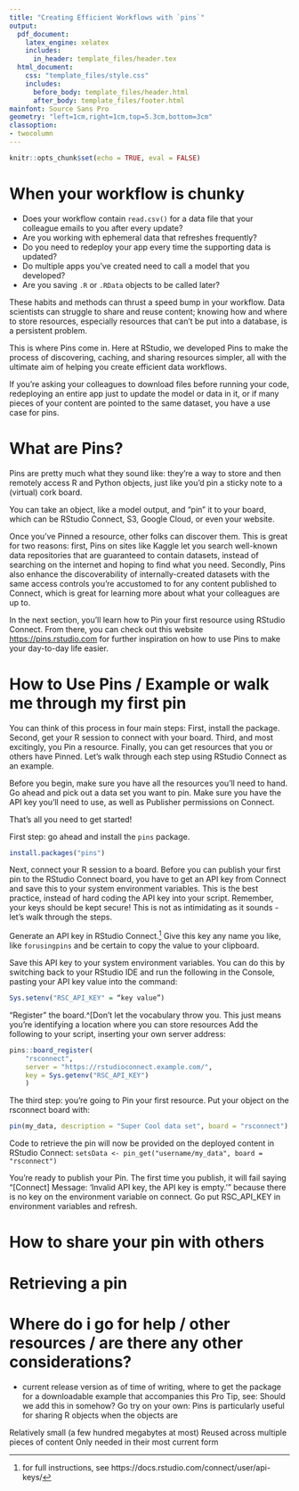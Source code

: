 ```yaml
---
title: "Creating Efficient Workflows with `pins`"
output:
  pdf_document: 
    latex_engine: xelatex
    includes:
      in_header: template_files/header.tex
  html_document: 
    css: "template_files/style.css"
    includes:
      before_body: template_files/header.html
      after_body: template_files/footer.html
mainfont: Source Sans Pro
geometry: "left=1cm,right=1cm,top=5.3cm,bottom=3cm"
classoption:
- twocolumn
---
```


```r
knitr::opts_chunk$set(echo = TRUE, eval = FALSE)
```


# When your workflow is chunky
<!-- # Why You Should Use Pins -->
* Does your workflow contain `read.csv()` for a data file that your colleague emails to you after every update?  
* Are you working with ephemeral data that refreshes frequently?  
* Do you need to redeploy your app every time the supporting data is updated?  
* Do multiple apps you've created need to call a model that you developed?  
* Are you saving `.R` or `.RData` objects to be called later?  

These habits and methods can thrust a speed bump in your workflow. Data scientists can struggle to share and reuse content; knowing how and where to store resources, especially resources that can't be put into a database, is a persistent problem.  
<!-- As a data scientist, does your analysis or pipeline to production hit a speed bump because you're emailing csv files and  it’s likely that a recurring challenge is to easily share content with others in your organization. One of the most persistent problems is knowing how and where to store resources, especially resources that can’t be easily put in a database for others to access without needing to email files back and forth - for example model outputs, csv files, and r objects. -->

This is where Pins come in. Here at RStudio, we developed Pins to make the process of discovering, caching, and sharing resources simpler, all with the ultimate aim of helping you create efficient data workflows.

If you’re asking your colleagues to download files before running your code, redeploying an entire app just to update the model or data in it, or if many pieces of your content are pointed to the same dataset, you have a use case for pins.

# What are Pins?
Pins are pretty much what they sound like: they’re a way to store and then remotely access R and Python objects, just like you’d pin a sticky note to a (virtual) cork board.

You can take an object, like a model output, and “pin” it to your board, which can be RStudio Connect, S3, Google Cloud, or even your website.

Once you’ve Pinned a resource, other folks can discover them. This is great for two reasons: first, Pins on sites like Kaggle let you search well-known data repositories that are guaranteed to contain datasets, instead of searching on the internet and hoping to find what you need. Secondly, Pins also enhance the discoverability of internally-created datasets with the same access controls you're accustomed to for any content published to Connect, which is great for learning more about what your colleagues are up to.

In the next section, you’ll learn how to Pin your first resource using RStudio Connect. From there, you can check out this website <https://pins.rstudio.com> for further inspiration on how to use Pins to make your day-to-day life easier.

<!-- The use cases are too many to count, so in the next section, you’ll learn how to pin your first resource using RStudio Connect. From there, you can check out this website for further inspiration on how to use Pins to make your day-to-day life easier. -->

# How to Use Pins / Example or walk me through my first pin
<!-- I like walk me through my first pin -->
You can think of this process in four main steps: First, install the package. Second, get your R session to connect with your board. Third, and most excitingly, you Pin a resource. Finally, you can get resources that you or others have Pinned. Let’s walk through each step using RStudio Connect as an example.

Before you begin, make sure you have all the resources you'll need to hand. Go ahead and pick out a data set you want to pin. Make sure you have the API key you'll need to use, as well as Publisher permissions on Connect. 

That's all you need to get started!

First step: go ahead and install the `pins` package.
``` r
install.packages("pins")
```

Next, connect your R session to a board. Before you can publish your first pin to the RStudio Connect board, you have to get an API key from Connect and save this to your system environment variables. This is the best practice, instead of hard coding the API key into your script. Remember, your keys should be kept secure! This is not as intimidating as it sounds - let's walk through the steps.

Generate an API key in RStudio Connect.^[for full instructions, see https://docs.rstudio.com/connect/user/api-keys/] Give this key any name you like, like `forusingpins` and be certain to copy the value to your clipboard.

Save this API key to your system environment variables. You can do this by switching back to your RStudio IDE and run the following in the Console, pasting your API key value into the command: 
<!-- Now in R, you have to save this API key to your system environment variables.  Since you want this to persist and not evaporate every time R restarts, write this in your .Rprofile. Think about if you want this to be in your Project .Rprofile file or your home directory .Rprofile depending on whether you’ll use it just for this project, or for several.  -->

<!-- Wherever you’re setting it, you’ll add a line like:  -->
```r
Sys.setenv("RSC_API_KEY" = “key value”)
```
"Register" the board.^[Don't let the vocabulary throw you. This just means you're identifying a location where you can store resources Add the following to your script, inserting your own server address:
<!-- ; think of it as registering (or recognizing) the board location within your current session.] -->
```r
pins::board_register(
    "rsconnect", 
    server = "https://rstudioconnect.example.com/",
    key = Sys.getenv("RSC_API_KEY")
    )
```

The third step: you’re going to Pin your first resource. Put your object on the rsconnect board with:
```r
pin(my_data, description = "Super Cool data set", board = "rsconnect")
```

Code to retrieve the pin will now be provided on the deployed content in RStudio Connect:
`setsData <- pin_get("username/my_data", board = "rsconnect")`

You’re ready to publish your Pin. The first time you publish, it will fail saying "[Connect] Message: 'Invalid API key, the API key is empty.'"  because there is no key on the environment variable on connect.  Go put RSC_API_KEY in environment variables and refresh.

# How to share your pin with others

# Retrieving a pin

# Where do i go for help / other resources / are there any other considerations? 
* current release version as of time of writing, where to get the package  
for a downloadable example that accompanies this Pro Tip, see: <link to deployed RMD on colorado>
Should we add this in somehow?  Go try on your own:
Pins is particularly useful for sharing R objects when the objects are

Relatively small (a few hundred megabytes at most)
Reused across multiple pieces of content
Only needed in their most current form
